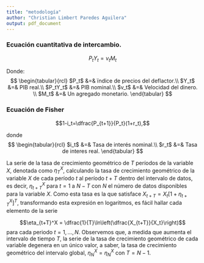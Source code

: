 ```yaml
---
title: "metodología"
author: "Christian Limbert Paredes Aguilera"
output: pdf_document
---
```


### Ecuación cuantitativa de intercambio.
$$P_tY_t=v_tM_t$$

Donde:
$$
\begin{tabular}{rcl}
     $P_t$ &=& ïndice de precios del deflactor.\\
     $Y_t$ &=& PIB real.\\
  $P_tY_t$ &=& PIB nominal.\\
     $v_t$ &=& Velocidad del dinero. \\
     $M_t$ &=& Un agregado monetario.
\end{tabular}
$$


### Ecuación de Fisher
$$1-i_t=\dfrac{P_{t+1}}{P_t}(1+r_t),$$

donde
$$
\begin{tabular}{rcl}
  $i_t$ &=& Tasa de interés nominal.\\
  $r_t$ &=& Tasa de interes real.
\end{tabular}
$$


La serie de la tasa de crecimiento geométrico de $T$ períodos de la variable $X$, denotada como $\eta_T^X$, calculando la tasa de crecimiento geométrico de la variable $X$ de cada período $t$ al período $t + T$ dentro del intervalo de datos, es decir, $\eta_{t+T}^X$ para $t = 1$ a $N - T$ con $N$ el número de datos disponibles para la variable $X$. Como esta tasa es la que satisface $X_{t+T} = X_t\left[1+\eta_{t+T}^X\right]^T$, transformando esta expresión en logaritmos, es fácil hallar cada elemento de la serie

$$\eta_{t+T}^X = \dfrac{1}{T}\ln\left(\dfrac{X_{t+T}}{X_t}\right)$$
para cada periodo $t=1,\ldots,N$. Observemos que, a medida que aumenta el intervalo de tiempo $T$, la serie de la tasa de crecimiento geométrico de cada variable degenera en un único valor, a saber, la tasa de crecimiento geométrico del intervalo global, $\eta_N^X=\eta_N^X$ con $T=N-1$.